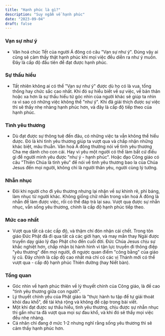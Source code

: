 ```yaml
---
title: "Hạnh phúc là gì?"
description: "Suy ngẫm về hạnh phúc"
date: "2023-09-04"
draft: false
---
```


### Vạn sự như ý

- Văn hoá chúc Tết của người Á đông có câu "Vạn sự như ý". Đúng vậy ai cũng sẽ cảm thấy thật hạnh phúc khi mọi việc đều diễn ra như ý muốn. Đây là cấp độ đầu tiên để đạt được hạnh phúc.

### Sự thấu hiểu

- Tất nhiên không ai có thể "Vạn sự như ý" được dù họ có là vua, tổng thống hay chức sắc cao nhất. Khi đó sự hiểu biết về sự việc, về bản thân hoặc xa hơn là sự thấu hiểu từ góc nhìn của người khác sẽ giúp ta nhìn ra vì sao có những việc không thể "như ý". Khi đã giải thích được sự việc thì sẽ thấy nhẹ nhàng hạnh phúc hơn, và đây là cấp độ tiếp theo của hạnh phúc.

### Tình yêu thương

- Dù đạt được sự thông tuệ đến đâu, có những việc ta vẫn không thể hiểu được. Đó là khi tình yêu thương giúp ta vượt qua và chấp nhận những khác biệt, mâu thuẫn. Văn hoá Á đông thường nói về tình yêu thương Cha mẹ dành cho con cái. Hay vì yêu một người có thể làm bất cứ điều gì để người mình yêu được "như ý - hạnh phúc". Hoặc đạo Công giáo có câu "Thiên Chúa là tình yêu" để nói về tình yêu thương bao la của Chúa Jesus đến mọi người, không chỉ là người thân yêu, người cùng lý tưởng.

### Nhẫn nhục

- Đôi khi người cho đi yêu thương nhưng lại nhận về sự khinh rẽ, phỉ báng, làm nhục từ người khác. Không giống chữ nhẫn trong văn hoá Á đông là nhẫn để làm được việc, rồi có thể đáp trả lại sau. Vượt qua được sự nhẫn nhục, vẫn sống yêu thương, chính là cấp độ hạnh phúc tiếp theo.

### Mức cao nhất

- Vượt qua tất cả các cấp độ, và thậm chí đón nhận cái chết. Trong tôn giáo Đức Phật đã đi qua tất cả các giới hạn, và may mắn thay Ngài được truyền dạy giáo lý đạo Phật cho đến cuối đời. Đức Chúa Jesus chịu sự khắc nghiệt hơn, chấp nhận bị hành hình vì tận lực truyền đi thông điệp "yêu thương" đến mọi người, đi ngược quan điểm "công bằng" của giáo lý cũ. Đây chính là cấp độ cao nhất mà chỉ có các vị Thánh mới có thể vượt qua - cấp độ hạnh phúc Thiên đường (hay Niết bàn).

### Tổng quan

- Góc nhìn về hạnh phúc thiên về lý thuyết chính của Công giáo, là đề cao "tình yêu thương giữa con người".
- Lý thuyết chính yếu của Phật giáo là "thực hành tu tập để tự giải thoát khỏi đau khổ", đề tài khá rộng và không đề cập trong bài viết.
- Một khi đạt được sự thấu hiểu, tình yêu thương, chịu được sự nhẫn nhục thì gần như ta đã vượt qua mọi sự đau khổ, và khi đó sẽ thấy mọi việc đều nhẹ nhàng.
- Cá nhân chỉ đang ở mức 1-2 nhưng nghĩ rằng sống yêu thương thì sẽ cảm thấy hạnh phúc hơn.
